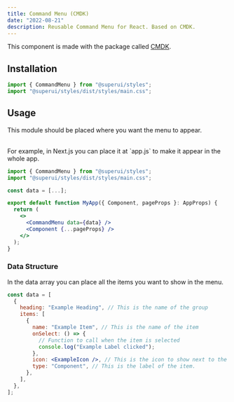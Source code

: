 ```yaml
---
title: Command Menu (CMDK)
date: "2022-08-21"
description: Reusable Command Menu for React. Based on CMDK.
---
```


This component is made with the package called [CMDK](https://cmdk.paco.me/).

## Installation

```jsx
import { CommandMenu } from "@superui/styles";
import "@superui/styles/dist/styles/main.css";
```

## Usage

This module should be placed where you want the menu to appear.

<br />
For example, in Next.js you can place it at `app.js` to make it appear in the whole
app.

```jsx
import { CommandMenu } from "@superui/styles";
import "@superui/styles/dist/styles/main.css";

const data = [...];

export default function MyApp({ Component, pageProps }: AppProps) {
  return (
    <>
      <CommandMenu data={data} />
      <Component {...pageProps} />
    </>
  );
}
```

### Data Structure

In the data array you can place all the items you want to show in the menu.

```jsx
const data = [
  {
    heading: "Example Heading", // This is the name of the group
    items: [
      {
        name: "Example Item", // This is the name of the item
        onSelect: () => {
          // Function to call when the item is selected
          console.log("Example Label clicked");
        },
        icon: <ExampleIcon />, // This is the icon to show next to the item
        type: "Component", // This is the label of the item.
      },
    ],
  },
];
```
